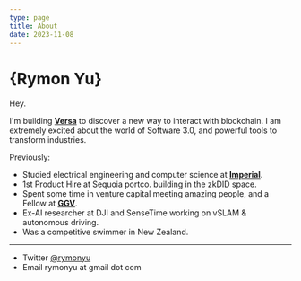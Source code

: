```yaml
---
type: page
title: About
date: 2023-11-08
---
```


# {Rymon Yu}

Hey. 

I'm building [**Versa**](https://versawallet.io) to discover a new way to interact with blockchain. I am extremely excited about the world of Software 3.0, and powerful tools to transform industries. <br />

Previously:

- Studied electrical engineering and computer science at [**Imperial**](https://www.imperial.ac.uk/).
- 1st Product Hire at Sequoia portco. building in the zkDID space.
- Spent some time in venture capital meeting amazing people, and a Fellow at [**GGV**](https://ggvc.com).
- Ex-AI researcher at DJI and SenseTime working on vSLAM & autonomous driving.
- Was a competitive swimmer in New Zealand.

---

- Twitter [@rymonyu](https://twitter.com/rymonyu)
- Email rymonyu at gmail dot com
